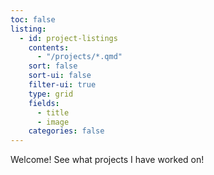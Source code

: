 ```yaml
---
toc: false
listing: 
  - id: project-listings
    contents:
      - "/projects/*.qmd"
    sort: false
    sort-ui: false
    filter-ui: true
    type: grid
    fields:
      - title
      - image
    categories: false
---
```


Welcome! See what projects I have worked on!

:::project-listings
:::

